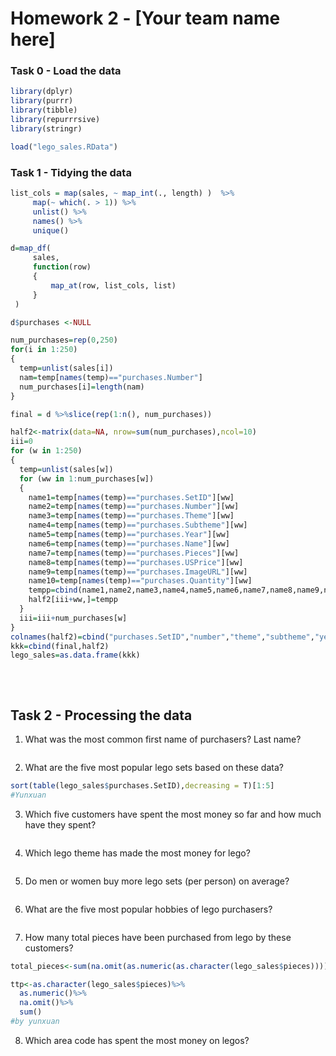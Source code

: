 Homework 2 - [Your team name here]
========================================================

### Task 0 - Load the data

```r
library(dplyr)
library(purrr)
library(tibble)
library(repurrrsive)
library(stringr)

load("lego_sales.RData")
```


### Task 1 - Tidying the data

<!-- Covert the `sales` object into a tidy data frame. Be sure to include a write up of your methods. -->

```r
list_cols = map(sales, ~ map_int(., length) )  %>% 
     map(~ which(. > 1)) %>% 
     unlist() %>% 
     names() %>% 
     unique()

d=map_df(
     sales, 
     function(row)
     {
         map_at(row, list_cols, list)
     }
 )

d$purchases <-NULL

num_purchases=rep(0,250)
for(i in 1:250)
{
  temp=unlist(sales[i])
  nam=temp[names(temp)=="purchases.Number"]
  num_purchases[i]=length(nam)
}

final = d %>%slice(rep(1:n(), num_purchases))

half2<-matrix(data=NA, nrow=sum(num_purchases),ncol=10)
iii=0
for (w in 1:250)
{
  temp=unlist(sales[w])
  for (ww in 1:num_purchases[w])
  {
    name1=temp[names(temp)=="purchases.SetID"][ww]
    name2=temp[names(temp)=="purchases.Number"][ww]
    name3=temp[names(temp)=="purchases.Theme"][ww]
    name4=temp[names(temp)=="purchases.Subtheme"][ww]
    name5=temp[names(temp)=="purchases.Year"][ww]
    name6=temp[names(temp)=="purchases.Name"][ww]
    name7=temp[names(temp)=="purchases.Pieces"][ww]
    name8=temp[names(temp)=="purchases.USPrice"][ww]
    name9=temp[names(temp)=="purchases.ImageURL"][ww]
    name10=temp[names(temp)=="purchases.Quantity"][ww]
    tempp=cbind(name1,name2,name3,name4,name5,name6,name7,name8,name9,name10)
    half2[iii+ww,]=tempp
  }
  iii=iii+num_purchases[w]
}
colnames(half2)=cbind("purchases.SetID","number","theme","subtheme","year","name","pieces","usprice","imageurl","quantity")
kkk=cbind(final,half2)
lego_sales=as.data.frame(kkk)
  
```


<br/>

## Task 2 - Processing the data


1. What was the most common first name of purchasers? Last name?

```r
```

2. What are the five most popular lego sets based on these data?

```r
sort(table(lego_sales$purchases.SetID),decreasing = T)[1:5]
#Yunxuan
```

3. Which five customers have spent the most money so far and how much have they spent?

```r
```

4. Which lego theme has made the most money for lego?

```r
```

5. Do men or women buy more lego sets (per person) on average?

```r
```

6. What are the five most popular hobbies of lego purchasers?

```r
```

7. How many total pieces have been purchased from lego by these customers?

```r
total_pieces<-sum(na.omit(as.numeric(as.character(lego_sales$pieces))))

ttp<-as.character(lego_sales$pieces)%>%
  as.numeric()%>%
  na.omit()%>%
  sum()
#by yunxuan
```

8. Which area code has spent the most money on legos?

```r
```
